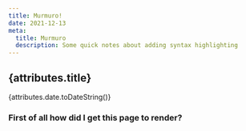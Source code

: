 ```yaml
---
title: Murmuro!
date: 2021-12-13
meta:
  title: Murmuro
  description: Some quick notes about adding syntax highlighting
---
```


## {attributes.title}

{attributes.date.toDateString()}

### First of all how did I get this page to render?
